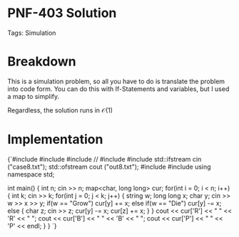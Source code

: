 


<Sidebar moduleName={moduleName} /> 

# PNF-403 Solution

Tags: Simulation

# Breakdown

This is a simulation problem, so all you have to do is translate the problem into code form. You can do this 
with If-Statements and variables, but I used a map to simplify. 

Regardless, the solution runs in $\mathcal{O}(1)$

# Implementation

<div style={{ transform: 'translateX(150px)' }}>
  <SyntaxHighlighter language="cpp" style={okaidia}>
{`#include <cmath>
#include <cstdio>
#include <vector>
// #include <iostream> 
#include <fstream>
std::ifstream cin ("case8.txt");
std::ofstream cout ("out8.txt");
#include <algorithm>
#include <map>
using namespace std;


int main() {
    int n; 
    cin >> n; 
    map<char, long long> cur; 
    for(int i = 0; i < n; i++) {
        int k; 
        cin >> k; 
        for(int j = 0; j < k; j++) {
            string w; long long x; char y; 
            cin >> w >> x >> y; 
            if(w == "Grow") cur[y] += x; 
            else if(w == "Die") cur[y] -= x; 
            else {
                char z; 
                cin >> z; 
                cur[y] -= x; 
                cur[z] += x; 
            }
        }
        cout << cur['R'] << " " << 'R' << " ";
        cout << cur['B'] << " " << 'B' << " ";
        cout << cur['P'] << " " << 'P' << endl; 
    }
}
`}
  </SyntaxHighlighter>
</div>


